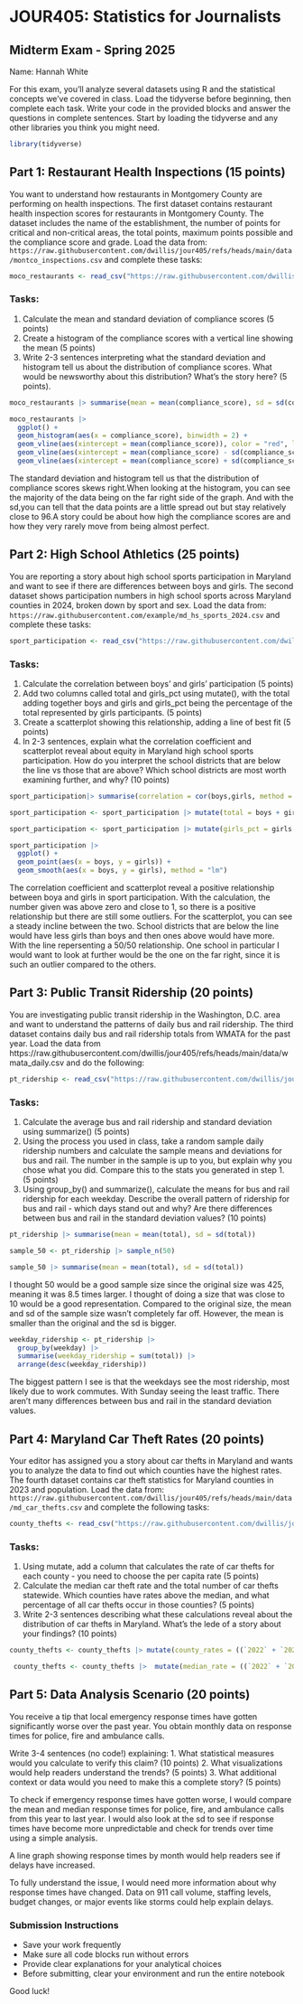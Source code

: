 # JOUR405: Statistics for Journalists
## Midterm Exam - Spring 2025

Name: Hannah White

For this exam, you'll analyze several datasets using R and the statistical concepts we've covered in class. Load the tidyverse before beginning, then complete each task. Write your code in the provided blocks and answer the questions in complete sentences. Start by loading the tidyverse and any other libraries you think you might need.

```r
library(tidyverse)
```


## Part 1: Restaurant Health Inspections (15 points)

You want to understand how restaurants in Montgomery County are performing on health inspections. The first dataset contains restaurant health inspection scores for restaurants in Montgomery County. The dataset includes the name of the establishment, the number of points for critical and non-critical areas, the total points, maximum points possible and the compliance score and grade. Load the data from: `https://raw.githubusercontent.com/dwillis/jour405/refs/heads/main/data/montco_inspections.csv` and complete these tasks:

```r
moco_restaurants <- read_csv("https://raw.githubusercontent.com/dwillis/jour405/refs/heads/main/data/montco_inspections.csv")
```

### Tasks:
1. Calculate the mean and standard deviation of compliance scores (5 points)
2. Create a histogram of the compliance scores with a vertical line showing the mean (5 points)
3. Write 2-3 sentences interpreting what the standard deviation and histogram tell us about the distribution of compliance scores. What would be newsworthy about this distribution? What's the story here? (5 points).

```r
moco_restaurants |> summarise(mean = mean(compliance_score), sd = sd(compliance_score))

```
```r
moco_restaurants |> 
  ggplot() + 
  geom_histogram(aes(x = compliance_score), binwidth = 2) +
  geom_vline(aes(xintercept = mean(compliance_score)), color = "red", linetype = "dashed", size = 1) +
  geom_vline(aes(xintercept = mean(compliance_score) - sd(compliance_score)), color = "blue", linetype = "dashed", size = 1) +
  geom_vline(aes(xintercept = mean(compliance_score) + sd(compliance_score)), color = "blue", linetype = "dashed", size = 1)
```
The standard deviation and histogram tell us that the distribution of compliance scores skews right.When looking at the histogram, you can see the majority of the data being on the far right side of the graph. And with the sd,you can tell that the data points are a little spread out but stay relatively close to 96.A story could be about how high the compliance scores are and how they very rarely move from being almost perfect.


## Part 2: High School Athletics (25 points)

You are reporting a story about high school sports participation in Maryland and want to see if there are differences between boys and girls. The second dataset shows participation numbers in high school sports across Maryland counties in 2024, broken down by sport and sex. Load the data from: `https://raw.githubusercontent.com/example/md_hs_sports_2024.csv` and complete these tasks:
```r
sport_participation <- read_csv("https://raw.githubusercontent.com/dwillis/jour405/refs/heads/main/data/md_hs_participation.csv")
```

### Tasks:
1. Calculate the correlation between boys' and girls' participation (5 points)
2. Add two columns called total and girls_pct using mutate(), with the total adding together boys and girls and girls_pct being the percentage of the total represented by girls participants. (5 points)
3. Create a scatterplot showing this relationship, adding a line of best fit (5 points)
4. In 2-3 sentences, explain what the correlation coefficient and scatterplot reveal about equity in Maryland high school sports participation. How do you interpret the school districts that are below the line vs those that are above? Which school districts are most worth examining further, and why? (10 points)

```r
sport_participation|> summarise(correlation = cor(boys,girls, method = "pearson"))
```
```r
sport_participation <- sport_participation |> mutate(total = boys + girls)
```

```r
sport_participation <- sport_participation |> mutate(girls_pct = girls / total)
```

```r
sport_participation |> 
  ggplot() +
  geom_point(aes(x = boys, y = girls)) +
  geom_smooth(aes(x = boys, y = girls), method = "lm")
```
The correlation coefficient and scatterplot reveal a positive relationship between boya and girls in sport participation. With the calculation, the number given was above zero and close to 1, so there is a positive relationship but there are still some outliers. For the scatterplot, you can see a steady incline between the two. School districts that are below the line would have less girls than boys and then ones above would have more. With the line repersenting a 50/50 relationship. One school in particular I would want to look at further would be the one on the far right, since it is such an outlier compared to the others.


## Part 3: Public Transit Ridership (20 points)

You are investigating public transit ridership in the Washington, D.C. area and want to understand the patterns of daily bus and rail ridership. The third dataset contains daily bus and rail ridership totals from WMATA for the past year. Load the data from https://raw.githubusercontent.com/dwillis/jour405/refs/heads/main/data/wmata_daily.csv and do the following:
```r
pt_ridership <- read_csv("https://raw.githubusercontent.com/dwillis/jour405/refs/heads/main/data/wmata_daily.csv")
```

### Tasks:
1. Calculate the average bus and rail ridership and standard deviation using summarize() (5 points)
2. Using the process you used in class, take a random sample daily ridership numbers and calculate the sample means and deviations for bus and rail. The number in the sample is up to you, but explain why you chose what you did. Compare this to the stats you generated in step 1. (5 points)
3. Using group_by() and summarize(), calculate the means for bus and rail ridership for each weekday. Describe the overall pattern of ridership for bus and rail - which days stand out and why? Are there differences between bus and rail in the standard deviation values? (10 points)


```r
pt_ridership |> summarise(mean = mean(total), sd = sd(total))
```
```r
sample_50 <- pt_ridership |> sample_n(50)
```
```r
sample_50 |> summarise(mean = mean(total), sd = sd(total))
```
I thought 50 would be a good sample size since the original size was 425, meaning it was 8.5 times larger. I thought of doing a size that was close to 10 would be a good representation. Compared to the original size, the mean and sd of the sample size wasn't completely far off. However, the mean is smaller than the original and the sd is bigger.

```r
weekday_ridership <- pt_ridership |> 
  group_by(weekday) |> 
  summarise(weekday_ridership = sum(total)) |> 
  arrange(desc(weekday_ridership))
```
The biggest pattern I see is that the weekdays see the most ridership, most likely due to work commutes. With Sunday seeing the least traffic. There aren't many differences between bus and rail in the standard deviation values.


## Part 4: Maryland Car Theft Rates (20 points)

Your editor has assigned you a story about car thefts in Maryland and wants you to analyze the data to find out which counties have the highest rates. The fourth dataset contains car theft statistics for Maryland counties in 2023 and population. Load the data from: `https://raw.githubusercontent.com/dwillis/jour405/refs/heads/main/data/md_car_thefts.csv` and complete the following tasks:
```r
county_thefts <- read_csv("https://raw.githubusercontent.com/dwillis/jour405/refs/heads/main/data/md_car_thefts.csv")
```


### Tasks:
1. Using mutate, add a column that calculates the rate of car thefts for each county - you need to choose the per capita rate (5 points)
2. Calculate the median car theft rate and the total number of car thefts statewide. Which counties have rates above the median, and what percentage of all car thefts occur in those counties? (5 points)
3. Write 2-3 sentences describing what these calculations reveal about the distribution of car thefts in Maryland. What's the lede of a story about your findings? (10 points)


```r
county_thefts <- county_thefts |> mutate(county_rates = ((`2022` + `2023`) / population) * 10000)
```
```r
 county_thefts <- county_thefts |>  mutate(median_rate = ((`2022` + `2023`)/county_rates)
```

## Part 5: Data Analysis Scenario (20 points)

You receive a tip that local emergency response times have gotten significantly worse over the past year. You obtain monthly data on response times for police, fire and ambulance calls.

Write 3-4 sentences (no code!) explaining:
1. What statistical measures would you calculate to verify this claim? (10 points)
2. What visualizations would help readers understand the trends? (5 points)
3. What additional context or data would you need to make this a complete story? (5 points)


To check if emergency response times have gotten worse, I would compare the mean and median response times for police, fire, and ambulance calls from this year to last year. I would also look at the sd to see if response times have become more unpredictable and check for trends over time using a simple analysis.

A line graph showing response times by month would help readers see if delays have increased. 

To fully understand the issue, I would need more information about why response times have changed. Data on 911 call volume, staffing levels, budget changes, or major events like storms could help explain delays.

### Submission Instructions
- Save your work frequently
- Make sure all code blocks run without errors
- Provide clear explanations for your analytical choices
- Before submitting, clear your environment and run the entire notebook

Good luck!

